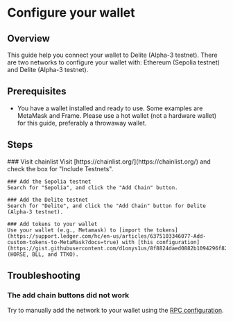 
# Configure your wallet

## Overview

This guide help you connect your wallet to Delite (Alpha-3 testnet). There are two networks to configure your wallet with: Ethereum (Sepolia testnet) and Delite (Alpha-3 testnet).

## Prerequisites

- You have a wallet installed and ready to use. Some examples are MetaMask and Frame. Please use a hot wallet (not a hardware wallet) for this guide, preferably a throwaway wallet.

## Steps

<Steps>
    ### Visit chainlist
    Visit [https://chainlist.org/](https://chainlist.org/) and check the box for "Include Testnets".

    ### Add the Sepolia testnet
    Search for "Sepolia", and click the "Add Chain" button.

    ### Add the Delite testnet
    Search for "Delite", and click the "Add Chain" button for Delite (Alpha-3 testnet).

    ### Add tokens to your wallet
    Use your wallet (e.g., Metamask) to [import the tokens](https://support.ledger.com/hc/en-us/articles/6375103346077-Add-custom-tokens-to-MetaMask?docs=true) with [this configuration](https://gist.githubusercontent.com/d1onys1us/8f8824daed0882b1094296f824fae53c/raw/delite_tokens.json) (HORSE, BLL, and TTKO).
</Steps>

## Troubleshooting
### The add chain buttons did not work
Try to manually add the network to your wallet using the [RPC configuration](/docs/reference/rpc-configuration).
